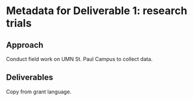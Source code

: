 # Metadata for Deliverable 1: research trials

## Approach
Conduct field work on UMN St. Paul Campus to collect data.

## Deliverables
Copy from grant language.